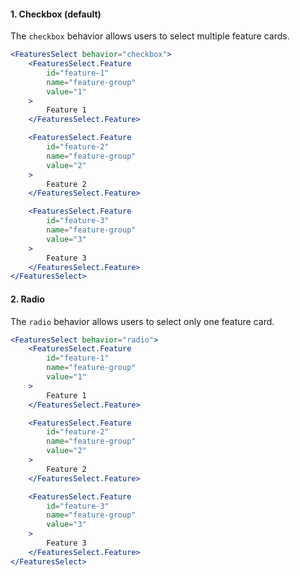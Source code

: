 
#### 1. Checkbox (default)
The `checkbox` behavior allows users to select multiple feature cards.

<NewfoldRoot>
    <FeaturesSelectBehaviorDemo />
</NewfoldRoot>

```jsx
<FeaturesSelect behavior="checkbox">
    <FeaturesSelect.Feature
        id="feature-1"
        name="feature-group"
        value="1"
    >
        Feature 1
    </FeaturesSelect.Feature>

    <FeaturesSelect.Feature
        id="feature-2"
        name="feature-group"
        value="2"
    >
        Feature 2
    </FeaturesSelect.Feature>

    <FeaturesSelect.Feature
        id="feature-3"
        name="feature-group"
        value="3"
    >
        Feature 3
    </FeaturesSelect.Feature>
</FeaturesSelect>
```

#### 2. Radio
The `radio` behavior allows users to select only one feature card.

<NewfoldRoot>
    <FeaturesSelectBehaviorDemo behavior="radio" />
</NewfoldRoot>

```jsx
<FeaturesSelect behavior="radio">
    <FeaturesSelect.Feature
        id="feature-1"
        name="feature-group"
        value="1"
    >
        Feature 1
    </FeaturesSelect.Feature>

    <FeaturesSelect.Feature
        id="feature-2"
        name="feature-group"
        value="2"
    >
        Feature 2
    </FeaturesSelect.Feature>

    <FeaturesSelect.Feature
        id="feature-3"
        name="feature-group"
        value="3"
    >
        Feature 3
    </FeaturesSelect.Feature>
</FeaturesSelect>
